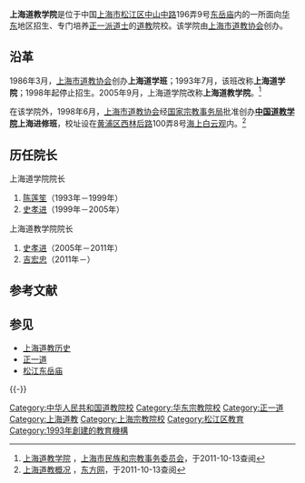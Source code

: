 {{expand|time=2011-10-13T09:29:28+00:00}}

{{Infobox University
|Name=上海道教学院
|EnglishName=
|SealImage=
|SealInfo＝
|Motto=
|Established=1986年3月（上海道学班）<br />1993年7月（上海道学院）<br />2005年9月（上海道教学院）
|Type=公立，宗教院校
|President=
|President_title_1 ＝
|President_1 =
|Location={{PRC}}[[上海市|上海市]][[松江区|松江区]][[松江东岳庙|东岳庙]]
|Campus =
|AreaTotal =	
|Nickname =	
|Celebration = 	
|Mascot =	
|Telephone =
|Website=
}}

'''上海道教学院'''是位于中国[[上海市|上海市]][[松江区|松江区]][[中山中路|中山中路]]196弄9号[[松江东岳庙|东岳庙]]内的一所面向[[华东|华东]]地区招生、专门培养[[正一派|正一派]][[道士|道士]]的[[道教|道教]]院校。该学院由[[上海市道教协会|上海市道教协会]]创办。

== 沿革 ==
1986年3月，[[上海市道教协会|上海市道教协会]]创办'''上海道学班'''；1993年7月，该班改称'''上海道学院'''；1998年起停止招生。2005年9月，上海道学院改称'''上海道教学院'''。<ref>[http://mzw.sh.gov.cn/gb/mzw/shzj/zjyx/userobject1ai5525.html 上海道教学院] {{Wayback|url=http://mzw.sh.gov.cn/gb/mzw/shzj/zjyx/userobject1ai5525.html |date=20111210032503 }}，[[上海市民族和宗教事务委员会|上海市民族和宗教事务委员会]]，于2011-10-13查阅</ref>

在该学院外，1998年6月，[[上海市道教协会|上海市道教协会]]经[[国家宗教事务局|国家宗教事务局]]批准创办'''[[中国道教学院|中国道教学院]]上海进修班'''，校址设在[[黄浦区|黄浦区]][[西林后路|西林后路]]100弄8号[[海上白云观|海上白云观]]内。<ref>[http://cp.eastday.com/epublish/gb/paper447/1/class044700009/hwz1149400.htm 上海道教概况] {{Webarchive|url=https://archive.is/20120707211800/http://cp.eastday.com/epublish/gb/paper447/1/class044700009/hwz1149400.htm |date=2012-07-07 }}，[[东方网|东方网]]，于2011-10-13查阅</ref>

== 历任院长 ==
; 上海道学院院长
# [[陈莲笙|陈莲笙]]（1993年－1999年）
# [[史孝进|史孝进]]（1999年－2005年）

; 上海道教学院院长
# [[史孝进|史孝进]]（2005年－2011年）
# [[吉宏忠|吉宏忠]]（2011年－）

== 参考文献 ==
{{Reflist}}

== 参见 ==
{{Portal box|中华人民共和国|上海|道教|教育}}
* [[上海道教历史|上海道教历史]]
* [[正一道|正一道]]
* [[松江东岳庙|松江东岳庙]]

{{-}}
{{中国内地宗教院校}}

[[Category:中华人民共和国道教院校|Category:中华人民共和国道教院校]]
[[Category:华东宗教院校|Category:华东宗教院校]]
[[Category:正一道|Category:正一道]]
[[Category:上海道教|Category:上海道教]]
[[Category:上海宗教院校|Category:上海宗教院校]]
[[Category:松江区教育|Category:松江区教育]]
[[Category:1993年創建的教育機構|Category:1993年創建的教育機構]]